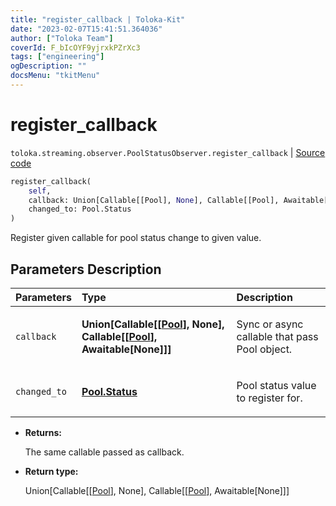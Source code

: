 ```yaml
---
title: "register_callback | Toloka-Kit"
date: "2023-02-07T15:41:51.364036"
author: ["Toloka Team"]
coverId: F_bIcOYF9yjrxkPZrXc3
tags: ["engineering"]
ogDescription: ""
docsMenu: "tkitMenu"
---
```


# register_callback
`toloka.streaming.observer.PoolStatusObserver.register_callback` | [Source code](https://github.com/Toloka/toloka-kit/blob/v1.1.3/src/streaming/observer.py#L205)

```python
register_callback(
    self,
    callback: Union[Callable[[Pool], None], Callable[[Pool], Awaitable[None]]],
    changed_to: Pool.Status
)
```

Register given callable for pool status change to given value.

## Parameters Description

| Parameters | Type | Description |
| :----------| :----| :-----------|
`callback`|**Union\[Callable\[\[[Pool](/docs-new/toloka-kit/reference/toloka.client.pool.Pool)\], None\], Callable\[\[[Pool](/docs-new/toloka-kit/reference/toloka.client.pool.Pool)\], Awaitable\[None\]\]\]**|<p>Sync or async callable that pass Pool object.</p>
`changed_to`|**[Pool.Status](/docs-new/toloka-kit/reference/toloka.client.pool.Pool.Status)**|<p>Pool status value to register for.</p>

* **Returns:**

  The same callable passed as callback.

* **Return type:**

  Union\[Callable\[\[[Pool](/docs-new/toloka-kit/reference/toloka.client.pool.Pool)\], None\], Callable\[\[[Pool](/docs-new/toloka-kit/reference/toloka.client.pool.Pool)\], Awaitable\[None\]\]\]
